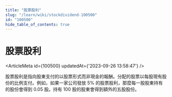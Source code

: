 ```yaml
---
title: "股票股利"
slug: "/learn/wiki/stockdividend-100500"
id: "100500"
hide_table_of_contents: true
---
```



# 股票股利

<ArticleMeta id={100500} updatedAt={'2023-09-26 13:58:47'} />
<div className='border-solid border-b border-t-0 my-4 border-[var(--ifm-color-gray-300)]' />

股票股利是指向股東支付的以股票形式而非現金的報酬。分配的股票以每股現有股份的比例支付。例如，如果一家公司發放 5% 的股票股利，那麼每一股股東持有的股份會得到 0.05 股。持有 100 股的股東會得到額外的五股股份。
